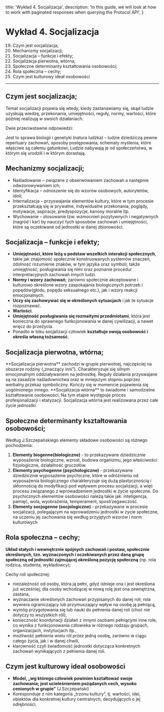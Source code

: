   title: 'Wykład 4. Socjalizacja',
  description:
    'In this guide, we will look at how to work with paginated responses when querying the Protocol API',
}

# Wykład 4. Socjalizacja

19. Czym jest socjalizacja;
20. Mechanizmy socjalizacji;
21. Socjalizacja – funkcje i efekty;
22. Socjalizacja pierwotna, wtórna;
23. Społeczne determinanty kształtowania osobowości;
24. Rola społeczna – cechy;
25. Czym jest kulturowy ideał osobowości

---

## Czym jest socjalizacja;
Temat socjalizacji pojawia się wtedy, kiedy zastanawiamy się, skąd ludzie uzyskują wiedzę, przekonania, umiejętności, reguły, normy, wartości, które później realizują w swoich działaniach.

Dwie przeciwstawne odpowiedzi:

<Row>
  <Col>
    Jest to sprawa biologii i genetyki (natura ludzka) – ludzie dziedziczą pewne repertuary zachowań, sposoby postępowania, schematy myślenia, które właściwe są całemu gatunkowi;
  </Col>
  <Col>
    Ludzie nabywają je od społeczeństwa, w którym się urodzili i w którym dorastają.
  </Col>
</Row>

## Mechanizmy socjalizacji;

- Naśladowanie – związane z obserwowaniem zachowań a następnie odwzorowywaniem ich;
- Identyfikacja – odnoszenie się do wzorów osobowych, autorytetów, idoli;
- Internalizacja – przyswajanie elementów kultury, które w tym procesie przekształcają się w prywatne, indywidualne przekonania, poglądy, motywacje, aspiracje, predyspozycje, kanony moralne itp.
- Wychowanie – stosowanie tzw. wzmocnień pozytywnych i negatywnych (nagród i kar) by nauczyć tych sposobów zachowań i umiejętności, które są oczekiwane od jednostki w danej zbiorowości.

## Socjalizacja – funkcje i efekty;

- **Umiejętności, które leżą u podstaw wszelkich interakcji społecznych**, takie jak znajomość społecznie konstruowanych systemów znaczeń, zdolność rozumienie znaków, w tym języka oraz symboli; także umiejętność; posługiwania się nimi oraz poznanie procedur interpretacyjnych zachowań innych ludzi.
- **Normy i wzory zachowań**; zarówno społecznie akceptowane i kulturowo określone wzory zaspokajania biologicznych potrzeb i popędów(głodu, popędu seksualnego etc.), jak i wzory reakcji emocjonalnych. 
- **Uczy się zachowywać się w określonych sytuacjach** i jak te sytuacje rozpoznawać.
- **Wartości**.
- **Umiejętność posługiwania się rozmaitymi przedmiotami**, która jest konieczna do sprawnego funkcjonowania w danej cywilizacji, a nawet wręcz do przeżycia.
- Ponadto w toku socjalizacji człowiek **kształtuje swoją osobowość i określa własną tożsamość**.

## Socjalizacja pierwotna, wtórna;

<Row>
  <Col>
    **Socjalizacja pierwotna** zachodzi w grupie pierwotnej, najczęściej na obszarze rodziny („znaczący inni”). Charakteryzuje się silnym emocjonalnym oddziaływaniem na jednostkę. Reguły działania przyswajane są na zasadzie naśladownictwa oraz w mniejszym stopniu poprzez werbalny przekaz symboliczny. Kończy się w momencie pojawienia się uogólnionego innego.
  </Col>
  <Col>
    **Socjalizacja wtórna** to świadome i samodzielne kształtowanie osobowości. Na tym etapie występuje proces profesjonalizacji i etatyzacji. Socjalizacja wtórna jest realizowana przez całe życie jednostki. 
  </Col>
</Row>

## Społeczne determinanty kształtowania osobowości;

Według J.Szczepańskiego elementy składowe osobowości są różnego pochodzenia:
1. **Elementy biogenne(biologiczne)** - to przekazywane dziedzicznie wyposażenie biologiczne, wzrost, budowa organizmu, jego właściwości fizjologiczne, działalność gruczołów.
2. **Elementy psychogenne (psychologiczne)** - przekazywane dziedzicznie wyposażenie psychiczne, które w odróżnieniu od wyposażenia biologicznego charakteryzuje się dużą plastycznością i skłonnością do modyfikacji pod wpływem procesu socjalizacji, a więc procesu związanego z wprowadzeniem jednostki w życie społeczne. Do psychicznych elementów osobowości należą takie jak: inteligencja, pamięć, wola, wyobrażenia, temperament, spostrzegawczość.
3. **Elementy socjogenne (socjologiczne)** - przekazywane w procesie socjalizacji, polegającym na wprowadzeniu jednostki w życie społeczne, na uczeniu jej zachowania się według przyjętych wzorów i norm kulturowych

## Rola społeczna – cechy;

**Układ stałych i wewnętrznie spójnych zachowań i postaw, społecznie określonych, tzn. wyznaczonych i oczekiwanych przez daną grupę społeczną od jednostki zajmującej określoną pozycję społeczną** (np. rola rodzica, studenta, wykładowcy);

Cechy roli społecznej:
- niezależność od osoby, która ją pełni, gdyż istnieje ona i jest określona już wcześniej; dla osoby wchodzącej w nową rolę jest ona zewnętrzna, zastana,
- wyznaczanie określonych zachowań przypisanych do danej roli; rola wywiera ograniczający lub przymuszający wpływ na osobę ją pełniącą,
- wymóg przygotowania się lub nauki do pełnienia danej roli (choć nie dotyczy to wszystkich ról),
- konieczność koordynacji działań z innymi osobami pełniącymi inne role, co wynika z funkcjonowania człowieka w różnego rodzaju grupach, organizacjach, instytucjach itp.,
- możliwość pełnienia wielu ról przez jedną osobę, zarówno w ciągu całego życia, jak i w danej chwili,
- klarowność czyli świadomość jednostki dotycząca konkretnych zachowań wynikających z pełnienia danej roli.

## Czym jest kulturowy ideał osobowości

- **Model, „wg którego człowiek powinien kształtować swoje zachowania; jest ucieleśnieniem pożądanych cech, wysoko cenionych w grupie”**  (J.Szczepański)
- Koresponduje z nim kategoria „trzonu kultury”, tj. wartości, idei, obiektów dla konkretnej kultury centralnych, decydujących o jej odrębności.
